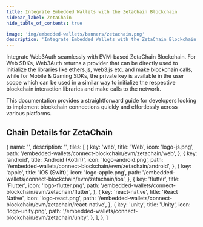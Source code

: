 ```yaml
---
title: Integrate Embedded Wallets with the ZetaChain Blockchain
sidebar_label: ZetaChain
hide_table_of_contents: true

image: 'img/embedded-wallets/banners/zetachain.png'
description: 'Integrate Embedded Wallets with the ZetaChain Blockchain | Embedded Wallets'
---
```



Integrate Web3Auth seamlessly with EVM-based ZetaChain Blockchain. For Web SDKs, Web3Auth returns a provider that can be directly used to initialize the libraries like ethers.js, web3.js etc. and make blockchain calls, while for Mobile & Gaming SDKs, the private key is available in the user scope which can be used in a similar way to initialize the respective blockchain interaction libraries and make calls to the network.

This documentation provides a straightforward guide for developers looking to implement blockchain connections quickly and effortlessly across various platforms.

## Chain Details for ZetaChain

<ChainDetailsZetaChain />

  {
    name: '',
    description: '',
    tiles: [
      {
        key: 'web',
        title: 'Web',
        icon: 'logo-js.png',
        path: '/embedded-wallets/connect-blockchain/evm/zetachain/web',
      },
      {
        key: 'android',
        title: 'Android (Kotlin)',
        icon: 'logo-android.png',
        path: '/embedded-wallets/connect-blockchain/evm/zetachain/android',
      },
      {
        key: 'apple',
        title: 'iOS (Swift)',
        icon: 'logo-apple.png',
        path: '/embedded-wallets/connect-blockchain/evm/zetachain/ios',
      },
      {
        key: 'flutter',
        title: 'Flutter',
        icon: 'logo-flutter.png',
        path: '/embedded-wallets/connect-blockchain/evm/zetachain/flutter',
      },
      {
        key: 'react-native',
        title: 'React Native',
        icon: 'logo-react.png',
        path: '/embedded-wallets/connect-blockchain/evm/zetachain/react-native',
      },
      {
        key: 'unity',
        title: 'Unity',
        icon: 'logo-unity.png',
        path: '/embedded-wallets/connect-blockchain/evm/zetachain/unity',
      },
    ],
  },
]

<Tiles tileGroups={ZetaChain} />
